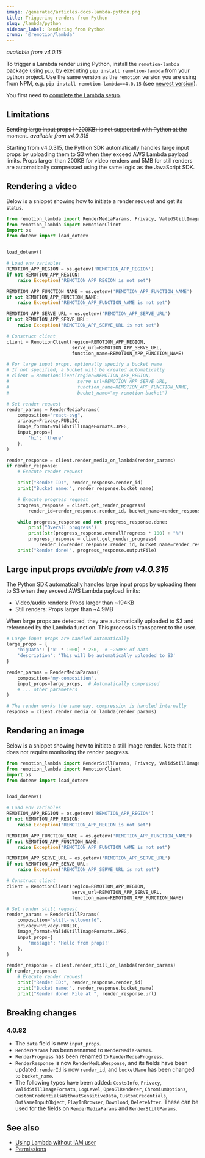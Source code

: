 ```yaml
---
image: /generated/articles-docs-lambda-python.png
title: Triggering renders from Python
slug: /lambda/python
sidebar_label: Rendering from Python
crumb: '@remotion/lambda'
---
```


_available from v4.0.15_

To trigger a Lambda render using Python, install the `remotion-lambda` package using `pip`, by executing `pip install remotion-lambda` from your python project. Use the same version as the `remotion` version you are using from NPM, e.g. `pip install remotion-lambda==4.0.15` (see [newest version](https://remotion.dev/changelog)).

You first need to [complete the Lambda setup](/docs/lambda/setup).

## Limitations

~~Sending large input props (>200KB) is not supported with Python at the moment.~~ _available from v4.0.315_

Starting from v4.0.315, the Python SDK automatically handles large input props by uploading them to S3 when they exceed AWS Lambda payload limits. Props larger than 200KB for video renders and 5MB for still renders are automatically compressed using the same logic as the JavaScript SDK.

## Rendering a video

Below is a snippet showing how to initiate a render request and get its status.

```python title="render_media.py"
from remotion_lambda import RenderMediaParams, Privacy, ValidStillImageFormats
from remotion_lambda import RemotionClient
import os
from dotenv import load_dotenv


load_dotenv()

# Load env variables
REMOTION_APP_REGION = os.getenv('REMOTION_APP_REGION')
if not REMOTION_APP_REGION:
    raise Exception("REMOTION_APP_REGION is not set")

REMOTION_APP_FUNCTION_NAME = os.getenv('REMOTION_APP_FUNCTION_NAME')
if not REMOTION_APP_FUNCTION_NAME:
    raise Exception("REMOTION_APP_FUNCTION_NAME is not set")

REMOTION_APP_SERVE_URL = os.getenv('REMOTION_APP_SERVE_URL')
if not REMOTION_APP_SERVE_URL:
    raise Exception("REMOTION_APP_SERVE_URL is not set")

# Construct client
client = RemotionClient(region=REMOTION_APP_REGION,
                        serve_url=REMOTION_APP_SERVE_URL,
                        function_name=REMOTION_APP_FUNCTION_NAME)

# For large input props, optionally specify a bucket name
# If not specified, a bucket will be created automatically
# client = RemotionClient(region=REMOTION_APP_REGION,
#                         serve_url=REMOTION_APP_SERVE_URL,
#                         function_name=REMOTION_APP_FUNCTION_NAME,
#                         bucket_name="my-remotion-bucket")

# Set render request
render_params = RenderMediaParams(
    composition="react-svg",
    privacy=Privacy.PUBLIC,
    image_format=ValidStillImageFormats.JPEG,
    input_props={
        'hi': 'there'
    },
)

render_response = client.render_media_on_lambda(render_params)
if render_response:
    # Execute render request

    print("Render ID:", render_response.render_id)
    print("Bucket name:", render_response.bucket_name)

    # Execute progress request
    progress_response = client.get_render_progress(
        render_id=render_response.render_id, bucket_name=render_response.bucket_name)

    while progress_response and not progress_response.done:
        print("Overall progress")
        print(str(progress_response.overallProgress * 100) + "%")
        progress_response = client.get_render_progress(
            render_id=render_response.render_id, bucket_name=render_response.bucket_name)
    print("Render done!", progress_response.outputFile)
```

## Large input props _available from v4.0.315_

The Python SDK automatically handles large input props by uploading them to S3 when they exceed AWS Lambda payload limits:

- Video/audio renders: Props larger than ~194KB
- Still renders: Props larger than ~4.9MB

When large props are detected, they are automatically uploaded to S3 and referenced by the Lambda function. This process is transparent to the user.

```python title="large_props_example.py"
# Large input props are handled automatically
large_props = {
    'bigData': ['x' * 1000] * 250,  # ~250KB of data
    'description': 'This will be automatically uploaded to S3'
}

render_params = RenderMediaParams(
    composition="my-composition",
    input_props=large_props,  # Automatically compressed
    # ... other parameters
)

# The render works the same way, compression is handled internally
response = client.render_media_on_lambda(render_params)
```

## Rendering an image

Below is a snippet showing how to initiate a still image render. Note that it does not require monitoring the render progress.

```python title="render_still.py"
from remotion_lambda import RenderStillParams, Privacy, ValidStillImageFormats
from remotion_lambda import RemotionClient
import os
from dotenv import load_dotenv


load_dotenv()

# Load env variables
REMOTION_APP_REGION = os.getenv('REMOTION_APP_REGION')
if not REMOTION_APP_REGION:
    raise Exception("REMOTION_APP_REGION is not set")

REMOTION_APP_FUNCTION_NAME = os.getenv('REMOTION_APP_FUNCTION_NAME')
if not REMOTION_APP_FUNCTION_NAME:
    raise Exception("REMOTION_APP_FUNCTION_NAME is not set")

REMOTION_APP_SERVE_URL = os.getenv('REMOTION_APP_SERVE_URL')
if not REMOTION_APP_SERVE_URL:
    raise Exception("REMOTION_APP_SERVE_URL is not set")

# Construct client
client = RemotionClient(region=REMOTION_APP_REGION,
                        serve_url=REMOTION_APP_SERVE_URL,
                        function_name=REMOTION_APP_FUNCTION_NAME)

# Set render still request
render_params = RenderStillParams(
    composition="still-helloworld",
    privacy=Privacy.PUBLIC,
    image_format=ValidStillImageFormats.JPEG,
    input_props={
        'message': 'Hello from props!'
    },
)

render_response = client.render_still_on_lambda(render_params)
if render_response:
    # Execute render request
    print("Render ID:", render_response.render_id)
    print("Bucket name:", render_response.bucket_name)
    print("Render done! File at ", render_response.url)
```

## Breaking changes

### 4.0.82

- The `data` field is now `input_props`.
- `RenderParams` has been renamed to `RenderMediaParams`.
- `RenderProgress` has been renamed to `RenderMediaProgress`.
- `RenderResponse` is now `RenderMediaResponse`, and its fields have been updated: `renderId` is now `render_id`, and `bucketName` has been changed to `bucket_name`.
- The following types have been added: `CostsInfo`,
  `Privacy`, `ValidStillImageFormats`, `LogLevel`, `OpenGlRenderer`,
  `ChromiumOptions`, `CustomCredentialsWithoutSensitiveData`, `CustomCredentials`,
  `OutNameInputObject`, `PlayInBrowser`, `Download`, `DeleteAfter`. These can be used for the fields on `RenderMediaParams` and `RenderStillParams`.

## See also

- [Using Lambda without IAM user](/docs/lambda/without-iam)
- [Permissions](/docs/lambda/permissions)

